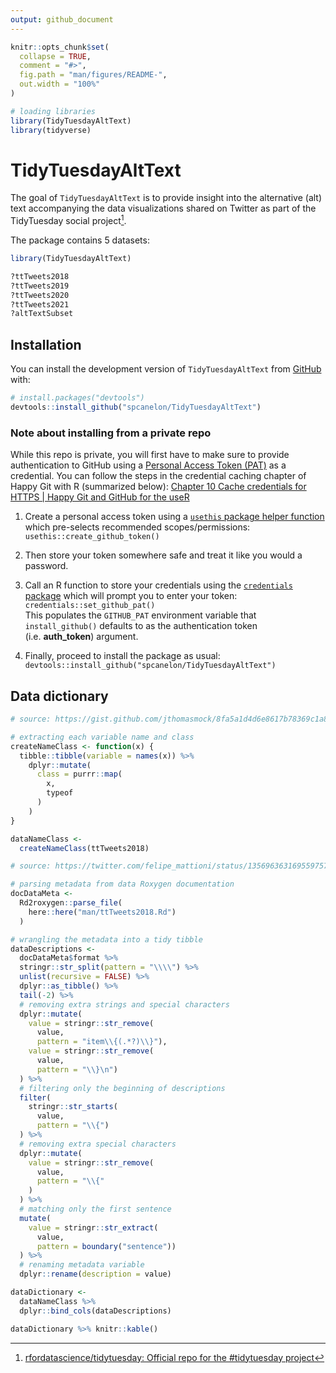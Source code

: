 ```yaml
---
output: github_document
---
```


<!-- README.md is generated from README.Rmd. Please edit that file -->

```r
knitr::opts_chunk$set(
  collapse = TRUE,
  comment = "#>",
  fig.path = "man/figures/README-",
  out.width = "100%"
)

# loading libraries
library(TidyTuesdayAltText)
library(tidyverse)
```

# TidyTuesdayAltText

<!-- badges: start -->
<!-- badges: end -->

The goal of `TidyTuesdayAltText` is to provide insight into the alternative (alt) text accompanying the data visualizations shared on Twitter as part of the TidyTuesday social project^[[rfordatascience/tidytuesday: Official repo for the #tidytuesday project](https://github.com/rfordatascience/tidytuesday#a-weekly-social-data-project-in-r)].

The package contains 5 datasets:

```r
library(TidyTuesdayAltText)

?ttTweets2018
?ttTweets2019
?ttTweets2020
?ttTweets2021
?altTextSubset
```

## Installation
<!--
You can install the released version of TidyTuesdayAltText from [CRAN](https://CRAN.R-project.org) with:

``` r
install.packages("TidyTuesdayAltText")
```
-->
You can install the development version of `TidyTuesdayAltText` from [GitHub](https://github.com/) with:

``` r
# install.packages("devtools")
devtools::install_github("spcanelon/TidyTuesdayAltText")
```
### Note about installing from a private repo

While this repo is private, you will first have to make sure to provide authentication to GitHub using a [Personal Access Token (PAT)](https://docs.github.com/en/github/authenticating-to-github/creating-a-personal-access-token) as a credential. You can follow the steps in the credential caching chapter of Happy Git with R (summarized below): [Chapter 10 Cache credentials for HTTPS | Happy Git and GitHub for the useR](https://happygitwithr.com/credential-caching.html)

1. Create a personal access token using a [`usethis` package helper function](https://usethis.r-lib.org/reference/create_github_token.html) which pre-selects recommended scopes/permissions: `usethis::create_github_token()`

1. Then store your token somewhere safe and treat it like you would a password.

1. Call an R function to store your credentials using the [`credentials` package](https://docs.ropensci.org/credentials/) which will prompt you to enter your token: `credentials::set_github_pat()`<br>
This populates the `GITHUB_PAT` environment variable that `install_github()` defaults to as the authentication token (i.e. **auth_token**) argument.

1. Finally, proceed to install the package as usual: `devtools::install_github("spcanelon/TidyTuesdayAltText")`

## Data dictionary

```r
# source: https://gist.github.com/jthomasmock/8fa5a1d4d6e8617b78369c1a8fccc850

# extracting each variable name and class
createNameClass <- function(x) {
  tibble::tibble(variable = names(x)) %>%
    dplyr::mutate(
      class = purrr::map(
        x,
        typeof
      )
    )
}

dataNameClass <-
  createNameClass(ttTweets2018)

# source: https://twitter.com/felipe_mattioni/status/1356963631695597570/photo/1

# parsing metadata from data Roxygen documentation
docDataMeta <-
  Rd2roxygen::parse_file(
    here::here("man/ttTweets2018.Rd")
  )

# wrangling the metadata into a tidy tibble
dataDescriptions <-
  docDataMeta$format %>%
  stringr::str_split(pattern = "\\\\") %>%
  unlist(recursive = FALSE) %>%
  dplyr::as_tibble() %>%
  tail(-2) %>%
  # removing extra strings and special characters
  dplyr::mutate(
    value = stringr::str_remove(
      value,
      pattern = "item\\{(.*?)\\}"),
    value = stringr::str_remove(
      value,
      pattern = "\\}\n")
  ) %>%
  # filtering only the beginning of descriptions
  filter(
    stringr::str_starts(
      value, 
      pattern = "\\{")
  ) %>%
  # removing extra special characters
  dplyr::mutate(
    value = stringr::str_remove(
      value,
      pattern = "\\{"
    )
  ) %>%
  # matching only the first sentence
  mutate(
    value = stringr::str_extract(
      value, 
      pattern = boundary("sentence"))
  ) %>%
  # renaming metadata variable
  dplyr::rename(description = value)

dataDictionary <-
  dataNameClass %>%
  dplyr::bind_cols(dataDescriptions)

dataDictionary %>% knitr::kable()
```

<!--
## Example


This is a basic example which shows you how to solve a common problem:

```r
library(TidyTuesdayAltText)
## basic example code
```

What is special about using `README.Rmd` instead of just `README.md`? You can include R chunks like so:

```r
summary(cars)
```

You'll still need to render `README.Rmd` regularly, to keep `README.md` up-to-date. `devtools::build_readme()` is handy for this. You could also use GitHub Actions to re-render `README.Rmd` every time you push. An example workflow can be found here: <https://github.com/r-lib/actions/tree/master/examples>.

You can also embed plots, for example:

```r
plot(pressure)
```

In that case, don't forget to commit and push the resulting figure files, so they display on GitHub and CRAN.
-->
